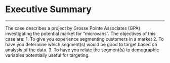 # Executive Summary
***
The case describes a project by Grosse Pointe Associates (GPA) investigating the potential market for “microvans”. The objectives of this case are:
1. To give you experience segmenting customers in a market
2. To have you determine which segment(s) would be good to target based on analysis of the data.
3. To have you relate the segment(s) to demographic variables potentially useful for targeting.